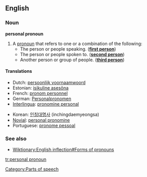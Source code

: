 ==English==
===Noun===
{{wikipedia|personal pronouns}}
'''personal pronoun'''
# A [[pronoun]] that refers to one or a combination of the following:
#* The person or people speaking. ('''[[first person]]''')
#* The person or people spoken to. ('''[[second person]]''')
#* Another person or group of people. ('''[[third person]]''')

====Translations====
{{top}}
* Dutch: [[persoonlijk voornaamwoord]] {{n}}
* Estonian: [[isikuline asesõna]]
* French: [[pronom personnel]] {{m}}
* German: [[Personalpronomen]] {{n}}
* [[Interlingua]]: [[pronomine personal]]
{{mid}}
* Korean: [[인칭대명사]] (inchingdaemyeongsa)
*[[Novial]]: [[personal pronomine]]
* Portuguese: [[pronome pessoal]] {{m}}
{{bottom}}

===See also===
* [[Wiktionary:English inflection#Forms of pronouns]]

[[Category:Parts of speech]]

[[tr:personal pronoun]]